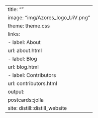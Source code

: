 ---
title: ""
image: "img/Azores_logo_UiV.png"
theme: theme.css
links:
  - label: About
    url: about.html
  - label: Blog
    url: blog.html
  - label: Contributors
    url: contributors.html
output:
  postcards::jolla
site: distill::distill_website
---